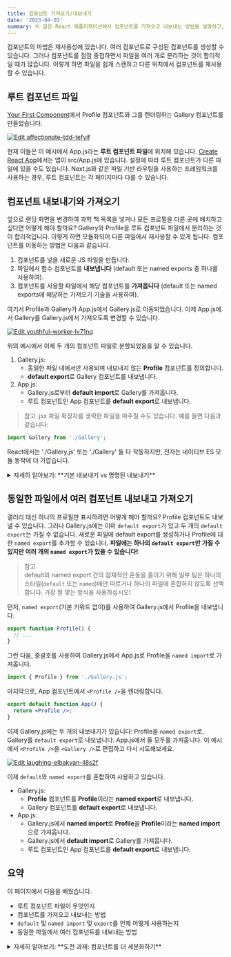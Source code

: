 ```yaml
---
title: 컴포넌트 가져오기/내보내기
date: '2023-04-03'
summary: 이 글은 React 애플리케이션에서 컴포넌트를 가져오고 내보내는 방법을 설명하고, 기본 내보내기와 명명된 내보내기를 사용하여 컴포넌트를 다루는 방법을 안내합니다.
---
```

<TOCInline toc={props.toc} asDisclosure />


컴포넌트의 마법은 재사용성에 있습니다. 여러 컴포넌트로 구성된 컴포넌트를 생성할 수 있습니다. 그러나 컴포넌트를 점점 중첩하면서 파일을 여러 개로 분리하는 것이 합리적일 때가 많습니다. 이렇게 하면 파일을 쉽게 스캔하고 다른 위치에서 컴포넌트를 재사용할 수 있습니다.

## 루트 컴포넌트 파일

[Your First Component](https://react.dev/learn/your-first-component)에서 Profile 컴포넌트와 그를 렌더링하는 Gallery 컴포넌트를 만들었습니다.

[![Edit affectionate-tdd-tefyif](https://codesandbox.io/static/img/play-codesandbox.svg)](https://codesandbox.io/s/affectionate-tdd-tefyif?autoresize=1&fontsize=14&hidenavigation=1&theme=dark)

현재 이들은 이 예시에서 App.js라는 **루트 컴포넌트 파일**에 위치해 있습니다. [Create React App](https://create-react-app.dev/)에서는 앱이 src/App.js에 있습니다. 설정에 따라 루트 컴포넌트가 다른 파일에 있을 수도 있습니다. Next.js와 같은 파일 기반 라우팅을 사용하는 프레임워크를 사용하는 경우, 루트 컴포넌트는 각 페이지마다 다를 수 있습니다.

## 컴포넌트 내보내기와 가져오기

앞으로 랜딩 화면을 변경하여 과학 책 목록을 넣거나 모든 프로필을 다른 곳에 배치하고 싶다면 어떻게 해야 할까요? Gallery와 Profile을 루트 컴포넌트 파일에서 분리하는 것이 합리적입니다. 이렇게 하면 모듈화되어 다른 파일에서 재사용할 수 있게 됩니다. 컴포넌트를 이동하는 방법은 다음과 같습니다.

1. 컴포넌트를 넣을 새로운 JS 파일을 만듭니다.
2. 파일에서 함수 컴포넌트를 **내보냅니다** (default 또는 named exports 중 하나를 사용하여).
3. 컴포넌트를 사용할 파일에서 해당 컴포넌트를 **가져옵니다** (default 또는 named exports에 해당하는 가져오기 기술을 사용하여).

여기서 Profile과 Gallery가 App.js에서 Gallery.js로 이동되었습니다. 이제 App.js에서 Gallery를 Gallery.js에서 가져오도록 변경할 수 있습니다.

[![Edit youthful-worker-lv71nq](https://codesandbox.io/static/img/play-codesandbox.svg)](https://codesandbox.io/s/youthful-worker-lv71nq?autoresize=1&fontsize=14&hidenavigation=1&theme=dark)

위의 예시에서 이제 두 개의 컴포넌트 파일로 분할되었음을 알 수 있습니다.

1. Gallery.js:
   - 동일한 파일 내에서만 사용되며 내보내지 않는 **Profile** 컴포넌트를 정의합니다.
   - **default export**로 Gallery 컴포넌트를 내보냅니다.
2. App.js:
   - Gallery.js로부터 **default import**로 Gallery를 가져옵니다.
   - 루트 컴포넌트인 App 컴포넌트를 **default export**로 내보냅니다.

> 참고
.jsx 파일 확장자를 생략한 파일을 마주칠 수도 있습니다. 예를 들면 다음과 같습니다:
```jsx showLineNumbers
import Gallery from './Gallery';
```
React에서는 './Gallery.js' 또는 './Gallery' 둘 다 작동하지만, 전자는 네이티브 ES 모듈 동작에 더 가깝습니다.

<details className="bg-gray-100 p-2 rounded-md">
  <summary>자세히 알아보기: **기본 내보내기 vs 명명된 내보내기**</summary>


JavaScript에서 값들을 내보내는 데에는 두 가지 기본적인 방법이 있습니다: 기본 내보내기(default exports)와 명명된 내보내기(named exports). 지금까지의 예제에서는 기본 내보내기만 사용했습니다. 하지만 동일한 파일에서 하나 이상의 방법을 함께 사용할 수도 있습니다. **파일은 기본 내보내기를 하나만 가질 수 있지만, 명명된 내보내기는 원하는 만큼 가질 수 있습니다.**

![내보내기 구문과 가져오기 구문의 비교](https://react.dev/images/docs/illustrations/i_import-export.svg)

컴포넌트를 내보내는 방식에 따라 가져오는 방식도 달라집니다. 명명된 내보내기와 동일한 방식으로 기본 내보내기를 가져오려고 하면 오류가 발생합니다! 아래의 차트를 통해 구분할 수 있습니다:

구문|내보내기 구문|가져오기 구문
---|---|---
기본 내보내기|`export default function Button() {}`|`import Button from './Button.js';`
명명된 내보내기|`export function Button() {}`|`import { Button } from './Button.js';`

기본 가져오기를 작성할 때에는 import 뒤에 어떤 이름을 사용해도 상관 없습니다. 예를 들어, `import Banana from './Button.js'`와 같이 작성해도 동일한 기본 내보내기가 제공됩니다. 반면, 명명된 가져오기는 이름이 양쪽에서 일치해야 합니다. 이것이 명명된 가져오기라고 불리는 이유입니다!

**하나의 파일에서 하나의 컴포넌트만 내보낼 경우에는 기본 내보내기를 사용하고, 여러 컴포넌트와 값들을 내보낼 경우에는 명명된 내보내기를 사용하는 경향이 있습니다.** 어떤 코딩 스타일을 선호하든지, 항상 컴포넌트 함수와 해당 파일에 의미있는 이름을 부여하는 것이 좋습니다. `export default () => {}`와 같이 이름이 없는 컴포넌트는 디버깅을 어렵게 만들기 때문에 권장되지 않습니다.
</details>


## 동일한 파일에서 여러 컴포넌트 내보내고 가져오기

갤러리 대신 하나의 프로필만 표시하려면 어떻게 해야 할까요? Profile 컴포넌트도 내보낼 수 있습니다. 그러나 Gallery.js에는 이미 `default export`가 있고 두 개의 `default export`는 가질 수 없습니다. 새로운 파일에 default export를 생성하거나 Profile에 대한 `named export`를 추가할 수 있습니다. **파일에는 하나의 `default export`만 가질 수 있지만 여러 개의 `named export`가 있을 수 있습니다!**

> 참고  
> default와 named export 간의 잠재적인 혼동을 줄이기 위해 일부 팀은 하나의 스타일(`default` 또는 `named`)에만 따르거나 하나의 파일에 혼합하지 않도록 선택합니다. 가장 잘 맞는 방식을 사용하십시오!

먼저, `named export`(기본 키워드 없이)를 사용하여 Gallery.js에서 Profile을 내보냅니다.

```jsx showLineNumbers
export function Profile() {
  // ...
}
```

그런 다음, 중괄호를 사용하여 Gallery.js에서 App.js로 Profile을 `named import`로 가져옵니다.

```jsx showLineNumbers
import { Profile } from './Gallery.js';
```

마지막으로, App 컴포넌트에서 `<Profile />`을 렌더링합니다.

```jsx showLineNumbers
export default function App() {
  return <Profile />;
}
```

이제 Gallery.js에는 두 개의 내보내기가 있습니다: Profile을 `named export`로, Gallery를 `default export`로 내보냅니다. App.js에서 둘 모두를 가져옵니다. 이 예시에서 `<Profile />`을 `<Gallery />`로 편집하고 다시 시도해보세요.

[![Edit laughing-elbakyan-il8s2f](https://codesandbox.io/static/img/play-codesandbox.svg)](https://codesandbox.io/s/laughing-elbakyan-il8s2f?autoresize=1&fontsize=14&hidenavigation=1&theme=dark)

이제 `default`와 `named export`를 혼합하여 사용하고 있습니다.

- Gallery.js:
    - **Profile** 컴포넌트를 **Profile**이라는 **named export**로 내보냅니다.
    - Gallery 컴포넌트를 **default export**로 내보냅니다.
- App.js:
    - Gallery.js에서 **named import**로 **Profile**을 **Profile**이라는 **named import**으로 가져옵니다.
    - Gallery.js에서 **default import**로 Gallery를 가져옵니다.
    - 루트 컴포넌트인 App 컴포넌트를 **default export**로 내보냅니다.

## 요약

이 페이지에서 다음을 배웠습니다.

- 루트 컴포넌트 파일이 무엇인지
- 컴포넌트를 가져오고 내보내는 방법
- `default` 및 `named import` 및 `export`를 언제 어떻게 사용하는지
- 동일한 파일에서 여러 컴포넌트를 내보내는 방법

<details className="bg-gray-100 p-2 rounded-md">
  <summary>자세히 알아보기: **도전 과제: 컴포넌트를 더 세분화하기**</summary>

현재, Gallery.js 파일에서는 Profile과 Gallery 두 개의 컴포넌트를 내보내는데, 조금 혼동스럽습니다.

Profile 컴포넌트를 자체적인 Profile.js 파일로 이동시킨 후, App 컴포넌트를 수정하여 `<Profile />`와 `<Gallery />`를 연이어 렌더링하도록 변경하세요.

Profile에 대해서는 기본 내보내기(`default export`) 또는 명명된 내보내기(`named export`)를 사용할 수 있지만, App.js와 Gallery.js 모두에서 해당 가져오기(import) 구문을 사용하는지 확인하세요! 이전에 설명한 표를 참고할 수 있습니다:

구문|내보내기 구문|가져오기 구문
---|---|---
기본 내보내기|`export default function Button() {}`|`import Button from './Button.js';`
명명된 내보내기|`export function Button() {}`|`import { Button } from './Button.js';`  
  
[![Edit determined-shape-vkkovt](https://codesandbox.io/static/img/play-codesandbox.svg)](https://codesandbox.io/s/determined-shape-vkkovtt?autoresize=1&fontsize=14&hidenavigation=1&theme=dark)

한 종류의 내보내기 방식으로 작동하는 것을 확인한 후, 다른 종류의 내보내기 방식으로도 작동하도록 만들어보세요.

</details>